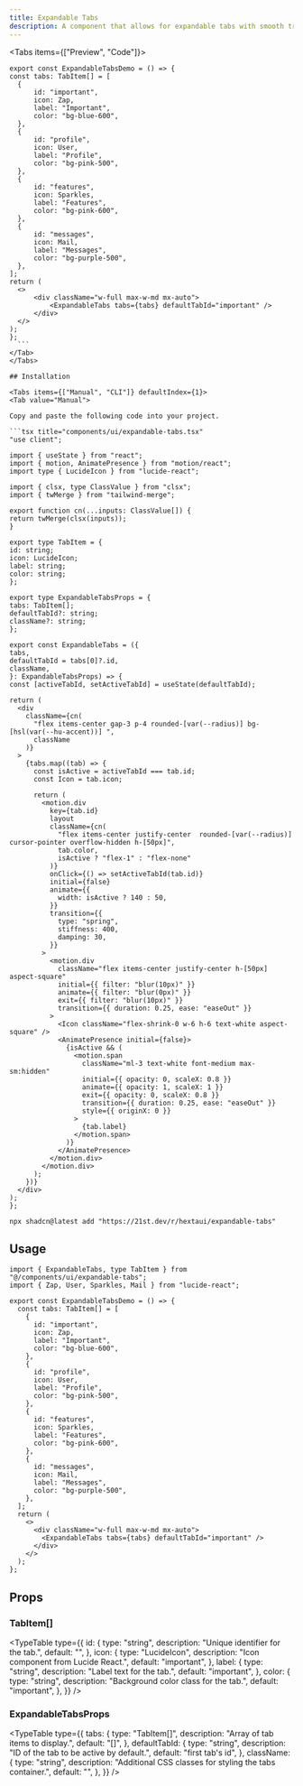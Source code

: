 ```yaml
---
title: Expandable Tabs
description: A component that allows for expandable tabs with smooth transitions.
---
```





<Tabs items={["Preview", "Code"]}>
  <Tab value="Preview">
    <PreviewContainer>
      <ExpandableTabsDemo />
    </PreviewContainer>
  </Tab>
  <Tab value="Code">
  ```tsx
export const ExpandableTabsDemo = () => {
const tabs: TabItem[] = [
    {
        id: "important",
        icon: Zap,
        label: "Important",
        color: "bg-blue-600",
    },
    {
        id: "profile",
        icon: User,
        label: "Profile",
        color: "bg-pink-500",
    },
    {
        id: "features",
        icon: Sparkles,
        label: "Features",
        color: "bg-pink-600",
    },
    {
        id: "messages",
        icon: Mail,
        label: "Messages",
        color: "bg-purple-500",
    },
];
return (
    <>
        <div className="w-full max-w-md mx-auto">
            <ExpandableTabs tabs={tabs} defaultTabId="important" />
        </div>
    </>
);
};
    ```
  </Tab>
</Tabs>

## Installation

<Tabs items={["Manual", "CLI"]} defaultIndex={1}>
<Tab value="Manual">

Copy and paste the following code into your project.

```tsx title="components/ui/expandable-tabs.tsx"
"use client";

import { useState } from "react";
import { motion, AnimatePresence } from "motion/react";
import type { LucideIcon } from "lucide-react";

import { clsx, type ClassValue } from "clsx";
import { twMerge } from "tailwind-merge";

export function cn(...inputs: ClassValue[]) {
  return twMerge(clsx(inputs));
}

export type TabItem = {
  id: string;
  icon: LucideIcon;
  label: string;
  color: string;
};

export type ExpandableTabsProps = {
  tabs: TabItem[];
  defaultTabId?: string;
  className?: string;
};

export const ExpandableTabs = ({
  tabs,
  defaultTabId = tabs[0]?.id,
  className,
}: ExpandableTabsProps) => {
  const [activeTabId, setActiveTabId] = useState(defaultTabId);

  return (
    <div
      className={cn(
        "flex items-center gap-3 p-4 rounded-[var(--radius)] bg-[hsl(var(--hu-accent))] ",
        className
      )}
    >
      {tabs.map((tab) => {
        const isActive = activeTabId === tab.id;
        const Icon = tab.icon;

        return (
          <motion.div
            key={tab.id}
            layout
            className={cn(
              "flex items-center justify-center  rounded-[var(--radius)] cursor-pointer overflow-hidden h-[50px]",
              tab.color,
              isActive ? "flex-1" : "flex-none"
            )}
            onClick={() => setActiveTabId(tab.id)}
            initial={false}
            animate={{
              width: isActive ? 140 : 50,
            }}
            transition={{
              type: "spring",
              stiffness: 400,
              damping: 30,
            }}
          >
            <motion.div
              className="flex items-center justify-center h-[50px] aspect-square"
              initial={{ filter: "blur(10px)" }}
              animate={{ filter: "blur(0px)" }}
              exit={{ filter: "blur(10px)" }}
              transition={{ duration: 0.25, ease: "easeOut" }}
            >
              <Icon className="flex-shrink-0 w-6 h-6 text-white aspect-square" />
              <AnimatePresence initial={false}>
                {isActive && (
                  <motion.span
                    className="ml-3 text-white font-medium max-sm:hidden"
                    initial={{ opacity: 0, scaleX: 0.8 }}
                    animate={{ opacity: 1, scaleX: 1 }}
                    exit={{ opacity: 0, scaleX: 0.8 }}
                    transition={{ duration: 0.25, ease: "easeOut" }}
                    style={{ originX: 0 }}
                  >
                    {tab.label}
                  </motion.span>
                )}
              </AnimatePresence>
            </motion.div>
          </motion.div>
        );
      })}
    </div>
  );
};
```

</Tab>
<Tab value="CLI">

```package-install
npx shadcn@latest add "https://21st.dev/r/hextaui/expandable-tabs"
```

</Tab>
</Tabs>

## Usage

```tsx
import { ExpandableTabs, type TabItem } from "@/components/ui/expandable-tabs";
import { Zap, User, Sparkles, Mail } from "lucide-react";
```

```tsx
export const ExpandableTabsDemo = () => {
  const tabs: TabItem[] = [
    {
      id: "important",
      icon: Zap,
      label: "Important",
      color: "bg-blue-600",
    },
    {
      id: "profile",
      icon: User,
      label: "Profile",
      color: "bg-pink-500",
    },
    {
      id: "features",
      icon: Sparkles,
      label: "Features",
      color: "bg-pink-600",
    },
    {
      id: "messages",
      icon: Mail,
      label: "Messages",
      color: "bg-purple-500",
    },
  ];
  return (
    <>
      <div className="w-full max-w-md mx-auto">
        <ExpandableTabs tabs={tabs} defaultTabId="important" />
      </div>
    </>
  );
};
```

## Props

### TabItem[]

<TypeTable
  type={{
    id: {
      type: "string",
      description: "Unique identifier for the tab.",
      default: "",
    },
    icon: {
      type: "LucideIcon",
      description: "Icon component from Lucide React.",
      default: "important",
    },
    label: {
      type: "string",
      description: "Label text for the tab.",
      default: "important",
    },
    color: {
      type: "string",
      description: "Background color class for the tab.",
      default: "important",
    },
  }}
/>

### ExpandableTabsProps

<TypeTable
  type={{
    tabs: {
      type: "TabItem[]",
      description: "Array of tab items to display.",
      default: "[]",
    },
    defaultTabId: {
      type: "string",
      description: "ID of the tab to be active by default.",
      default: "first tab's id",
    },
    className: {
      type: "string",
      description: "Additional CSS classes for styling the tabs container.",
      default: "",
    },
  }}
/>
